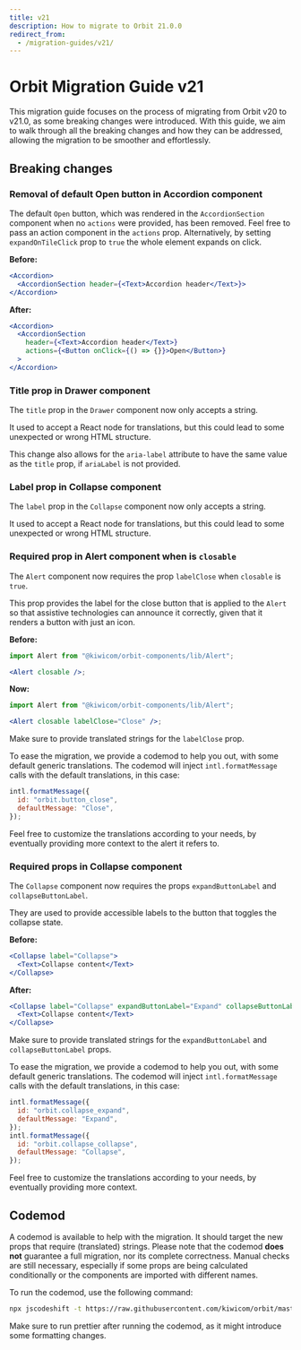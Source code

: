 ```yaml
---
title: v21
description: How to migrate to Orbit 21.0.0
redirect_from:
  - /migration-guides/v21/
---
```


# Orbit Migration Guide v21

This migration guide focuses on the process of migrating from Orbit v20 to v21.0, as some breaking changes were introduced.
With this guide, we aim to walk through all the breaking changes and how they can be addressed, allowing the migration to be smoother and effortlessly.

## Breaking changes

### Removal of default Open button in Accordion component

The default `Open` button, which was rendered in the `AccordionSection` component when no `actions` were provided, has been removed.
Feel free to pass an action component in the `actions` prop. Alternatively, by setting `expandOnTileClick` prop to `true` the whole element expands on click.

**Before:**

```jsx
<Accordion>
  <AccordionSection header={<Text>Accordion header</Text>}>
</Accordion>
```

**After:**

```jsx
<Accordion>
  <AccordionSection
    header={<Text>Accordion header</Text>}
    actions={<Button onClick={() => {}}>Open</Button>}
  >
</Accordion>
```

### Title prop in Drawer component

The `title` prop in the `Drawer` component now only accepts a string.

It used to accept a React node for translations, but this could lead to some unexpected or wrong HTML structure.

This change also allows for the `aria-label` attribute to have the same value as the `title` prop, if `ariaLabel` is not provided.

### Label prop in Collapse component

The `label` prop in the `Collapse` component now only accepts a string.

It used to accept a React node for translations, but this could lead to some unexpected or wrong HTML structure.

### Required prop in Alert component when is `closable`

The `Alert` component now requires the prop `labelClose` when `closable` is `true`.

This prop provides the label for the close button that is applied to the `Alert` so that assistive technologies can announce it correctly, given that it renders a button with just an icon.

**Before:**

```jsx
import Alert from "@kiwicom/orbit-components/lib/Alert";

<Alert closable />;
```

**Now:**

```jsx
import Alert from "@kiwicom/orbit-components/lib/Alert";

<Alert closable labelClose="Close" />;
```

Make sure to provide translated strings for the `labelClose` prop.

To ease the migration, we provide a codemod to help you out, with some default generic translations.
The codemod will inject `intl.formatMessage` calls with the default translations, in this case:

```jsx
intl.formatMessage({
  id: "orbit.button_close",
  defaultMessage: "Close",
});
```

Feel free to customize the translations according to your needs, by eventually providing more context to the alert it refers to.

### Required props in Collapse component

The `Collapse` component now requires the props `expandButtonLabel` and `collapseButtonLabel`.

They are used to provide accessible labels to the button that toggles the collapse state.

**Before:**

```jsx
<Collapse label="Collapse">
  <Text>Collapse content</Text>
</Collapse>
```

**After:**

```jsx
<Collapse label="Collapse" expandButtonLabel="Expand" collapseButtonLabel="Collapse">
  <Text>Collapse content</Text>
</Collapse>
```

Make sure to provide translated strings for the `expandButtonLabel` and `collapseButtonLabel` props.

To ease the migration, we provide a codemod to help you out, with some default generic translations.
The codemod will inject `intl.formatMessage` calls with the default translations, in this case:

```jsx
intl.formatMessage({
  id: "orbit.collapse_expand",
  defaultMessage: "Expand",
});
intl.formatMessage({
  id: "orbit.collapse_collapse",
  defaultMessage: "Collapse",
});
```

Feel free to customize the translations according to your needs, by eventually providing more context.

## Codemod

A codemod is available to help with the migration. It should target the new props that require (translated) strings.
Please note that the codemod **does not** guarantee a full migration, nor its complete correctness.
Manual checks are still necessary, especially if some props are being calculated conditionally or the components are imported with different names.

To run the codemod, use the following command:

```bash
npx jscodeshift -t https://raw.githubusercontent.com/kiwicom/orbit/master/packages/orbit-components/transforms/aria-labels-v21.js --parser=tsx --extensions=ts,tsx <pathToYourCode>
```

Make sure to run prettier after running the codemod, as it might introduce some formatting changes.

